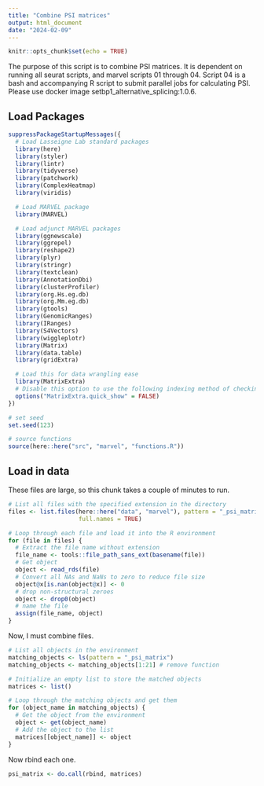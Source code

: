 ```yaml
---
title: "Combine PSI matrices"
output: html_document
date: "2024-02-09"
---
```


```r
knitr::opts_chunk$set(echo = TRUE)
```

The purpose of this script is to combine PSI matrices. It is dependent on running all seurat scripts, and marvel scripts 01 through 04. Script 04 is a bash and accompanying R script to submit parallel jobs for calculating PSI. Please use docker image setbp1_alternative_splicing:1.0.6.

## Load Packages

```r
suppressPackageStartupMessages({
  # Load Lasseigne Lab standard packages
  library(here)
  library(styler)
  library(lintr)
  library(tidyverse)
  library(patchwork)
  library(ComplexHeatmap)
  library(viridis)

  # Load MARVEL package
  library(MARVEL)

  # Load adjunct MARVEL packages
  library(ggnewscale)
  library(ggrepel)
  library(reshape2)
  library(plyr)
  library(stringr)
  library(textclean)
  library(AnnotationDbi)
  library(clusterProfiler)
  library(org.Hs.eg.db)
  library(org.Mm.eg.db)
  library(gtools)
  library(GenomicRanges)
  library(IRanges)
  library(S4Vectors)
  library(wiggleplotr)
  library(Matrix)
  library(data.table)
  library(gridExtra)

  # Load this for data wrangling ease
  library(MatrixExtra)
  # Disable this option to use the following indexing method of checking values
  options("MatrixExtra.quick_show" = FALSE)
})

# set seed
set.seed(123)

# source functions
source(here::here("src", "marvel", "functions.R"))
```

## Load in data

These files are large, so this chunk takes a couple of minutes to run.

```r
# List all files with the specified extension in the directory
files <- list.files(here::here("data", "marvel"), pattern = "_psi_matrix.Rds",
                    full.names = TRUE)

# Loop through each file and load it into the R environment
for (file in files) {
  # Extract the file name without extension
  file_name <- tools::file_path_sans_ext(basename(file))
  # Get object
  object <- read_rds(file)
  # Convert all NAs and NaNs to zero to reduce file size
  object@x[is.nan(object@x)] <- 0
  # drop non-structural zeroes
  object <- drop0(object)
  # name the file
  assign(file_name, object)
}
```

Now, I must combine files.

```r
# List all objects in the environment
matching_objects <- ls(pattern = "_psi_matrix")
matching_objects <- matching_objects[1:21] # remove function

# Initialize an empty list to store the matched objects
matrices <- list()

# Loop through the matching objects and get them
for (object_name in matching_objects) {
  # Get the object from the environment
  object <- get(object_name)
  # Add the object to the list
  matrices[[object_name]] <- object
}

```

Now rbind each one.

```r
psi_matrix <- do.call(rbind, matrices)
```
